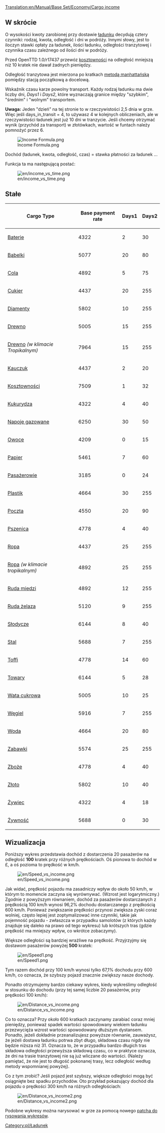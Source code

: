 [[Translation:en/Manual/Base Set/Economy/Cargo income]]

==W skrócie==

O wysokości kwoty zarobionej przy dostawie [[pl/Manual/Base Set/Economy/Ładunek|ładunku]] decydują cztery czynniki: rodzaj, kwota, odległość i dni w podróży. Innymi słowy, jest to iloczyn stawki opłaty za ładunek, ilości ładunku, odległości tranzytowej i czynnika czasu zależnego od ilości dni w podróży.

Przed OpenTTD 1.0/r17437 przewóz [[pl/Manual/Base Set/Economy/Kosztowności|kosztowności]] na odległość mniejszą niż 10 kratek nie dawał żadnych pieniędzy.

Odległość tranzytowa jest mierzona po kratkach [[pl/Metoda manhattańska|metodą manhattańską]] pomiędzy stacją początkową a docelową.

Wskaźnik czasu karze powolny transport. Każdy rodzaj ładunku ma dwie liczby dni, ''Days1'' i ''Days2'', które wyznaczają granice między "szybkim", "średnim" i "wolnym" transportem.

'''Uwaga:''' Jeden "dzień" na tej stronie to w rzeczywistości 2,5 dnia w grze. Więc jeśli days_in_transit = 4, to używasz 4 w kolejnych obliczeniach, ale w rzeczywistości ładunek jest już 10 dni w tranzycie. Jeśli chcemy otrzymać wynik (przychód za transport) w złotówkach, wartość w funtach należy pomnożyć przez 6.

<!--
<math>
I(c,a,d,t)=c_\mathrm{Base} \cdot a \cdot d \cdot \max\left(31,
\begin{cases}
255 & t \le c_\mathrm{Days1} \\
255 - (t-c_\mathrm{Days1}) & c_\mathrm{Days1} < t \le c_\mathrm{Days1} + c_\mathrm{Days2} \\
255 - 2(t-c_\mathrm{Days1}) + c_\mathrm{Days2} & t > c_\mathrm{Days1} + c_\mathrm{Days2} 
\end{cases}\right)\cdot\frac{1}{2^{21}}
</math>
-->

[[File:en/Income Formula.png|Income Formula.png]]

Dochód (ładunek, kwota, odległość, czas) = stawka płatności za ładunek ...

Funkcja ta ma następującą postać:

[[File:en/income vs time.png]]

==Stałe==

{| class="wikitable sortable" style="text-align:right"
! Cargo Type !! Base payment rate !! Days1 !! Days2
|-
|[[pl/Manual/Base Set/Economy/Baterie|Baterie]]||4322||2||30
|-
|[[pl/Manual/Base Set/Economy/Bąbelki|Bąbelki]]||5077||20||80
|-
|[[pl/Manual/Base Set/Economy/Cola|Cola]]||4892||5||75
|-
|[[pl/Manual/Base Set/Economy/Cukier|Cukier]]||4437||20||255
|-
|[[pl/Manual/Base Set/Economy/Diamenty|Diamenty]]||5802||10||255
|-
|[[pl/Manual/Base Set/Economy/Drewno|Drewno]]||5005||15||255
|-
|[[pl/Manual/Base Set/Economy/Drewno|Drewno]] ''(w klimacie Tropikalnym)''||7964||15||255
|-
|[[pl/Manual/Base Set/Economy/Kauczuk|Kauczuk]]||4437||2||20
|-
|[[pl/Manual/Base Set/Economy/Kosztowności|Kosztowności]]||7509||1||32
|-
|[[pl/Manual/Base Set/Economy/Kukurydza|Kukurydza]]||4322||4||40
|-
|[[pl/Manual/Base Set/Economy/Napoje gazowane|Napoje gazowane]]||6250||30||50
|-
|[[pl/Manual/Base Set/Economy/Owoce|Owoce]]||4209||0||15
|-
|[[pl/Manual/Base Set/Economy/Papier|Papier]]||5461||7||60
|-
|[[pl/Manual/Base Set/Economy/Pasażerowie|Pasażerowie]]||3185||0||24
|-
|[[pl/Manual/Base Set/Economy/Plastik|Plastik]]||4664||30||255
|-
|[[pl/Manual/Base Set/Economy/Poczta|Poczta]]||4550||20||90
|-
|[[pl/Manual/Base Set/Economy/Pszenica|Pszenica]]||4778||4||40
|-
|[[pl/Manual/Base Set/Economy/Ropa|Ropa]]||4437||25||255
|-
|[[pl/Manual/Base Set/Economy/Ropa|Ropa]] ''(w klimacie tropikalnym)''||4892||25||255
|-
|[[pl/Manual/Base Set/Economy/Ruda miedzi|Ruda miedzi]]||4892||12||255
|-
|[[pl/Manual/Base Set/Economy/Ruda żelaza|Ruda żelaza]]||5120||9||255
|-
|[[pl/Manual/Base Set/Economy/Słodycze|Słodycze]]||6144||8||40
|-
|[[pl/Manual/Base Set/Economy/Stal|Stal]]||5688||7||255
|-
|[[pl/Manual/Base Set/Economy/Toffi|Toffi]]||4778||14||60
|-
|[[pl/Manual/Base Set/Economy/Towary|Towary]]||6144||5||28
|-
|[[pl/Manual/Base Set/Economy/Wata cukrowa|Wata cukrowa]]||5005||10||25
|-
|[[pl/Manual/Base Set/Economy/Węgiel|Węgiel]]||5916||7||255
|-
|[[pl/Manual/Base Set/Economy/Woda|Woda]]||4664||20||80
|-
|[[pl/Manual/Base Set/Economy/Zabawki|Zabawki]]||5574||25||255
|-
|[[pl/Manual/Base Set/Economy/Zboże|Zboże]]||4778||4||40
|-
|[[pl/Manual/Base Set/Economy/Złoto|Złoto]]||5802||10||40
|-
|[[pl/Manual/Base Set/Economy/Żywiec|Żywiec]]||4322||4||18
|-
|[[pl/Manual/Base Set/Economy/Żywność|Żywność]]||5688||0||30
|}

==Wizualizacja==

Poniższy wykres przedstawia dochód z dostarczenia 20 pasażerów na odległość '''100''' kratek przy różnych prędkościach. Oś pionowa to dochód w £, a oś pozioma to prędkość w km/h.

[[File:en/Speed vs income.png]]

Jak widać, prędkość pojazdu ma zasadniczy wpływ do około 50 km/h, w którym to momencie zaczyna się wyrównywać. (Wzrost jest logarytmiczny.) Zgodnie z powyższym równaniem, dochód za pasażerów dostarczanych z prędkością 100 km/h wynosi 96,2% dochodu dostarczanego z prędkością 600 km/h. Ponieważ zwiększanie prędkości przynosi zwiększa zyski coraz wolniej, często lepiej jest zoptymalizować inne czynniki, takie jak pojemność pojazdu - zwłaszcza w przypadku samolotów (z których każdy znajduje się daleko na prawo od tego wykresu) lub krótszych tras (gdzie prędkość ma mniejszy wpływ, co wkrótce zobaczymy).

Większe odległości są bardziej wrażliwe na prędkość. Przyjrzyjmy się dostawom pasażerów powyżej '''500''' kratek:

[[File:en/Speed1.png]]

Tym razem dochód przy 100 km/h wynosi tylko 67,1% dochodu przy 600 km/h, co oznacza, że szybszy pojazd znacznie zwiększy nasze dochody.

Ponadto otrzymujemy bardzo ciekawy wykres, kiedy wykreślimy odległość w stosunku do dochodu (przy tej samej liczbie 20 pasażerów, przy prędkości 100 km/h):

[[File:en/Distance vs income.png]]

Co to oznacza? Przy około 600 kratkach zaczynamy zarabiać coraz mniej pieniędzy, ponieważ spadek wartości spowodowany wiekiem ładunku przezwycięża wzrost wartości spowodowany dłuższym dystansem. Ponadto, jeżeli dokładnie przeanalizujesz powyższe równanie, zauważysz, że jeżeli dostawa ładunku potrwa zbyt długo, składowa czasu nigdy nie będzie niższa niż 31. Oznacza to, że w przypadku bardzo długich tras składowa odległości przewyższa składową czasu, co w praktyce oznacza, że dni na trasie tranzytowej nie są już wliczane do wartości. (Należy pamiętać, że nie jest to długość pokonanej trasy, lecz odległość według metody wspomnianej powyżej).

Co z tym zrobić? Jeśli pojazd jest szybszy, większe odległości mogą być osiągnięte bez spadku przychodów. Oto przykład pokazujący dochód dla pojazdu o prędkości 300 km/h na różnych odległościach:

[[File:en/Distance vs income2.png]]

Podobne wykresy można narysować w grze za pomocą nowego [http://www.tt-forums.net/viewtopic.php?f=33&t=31984 patcha do rysowania wykresów].

[[Category:pl/Ładunek]]